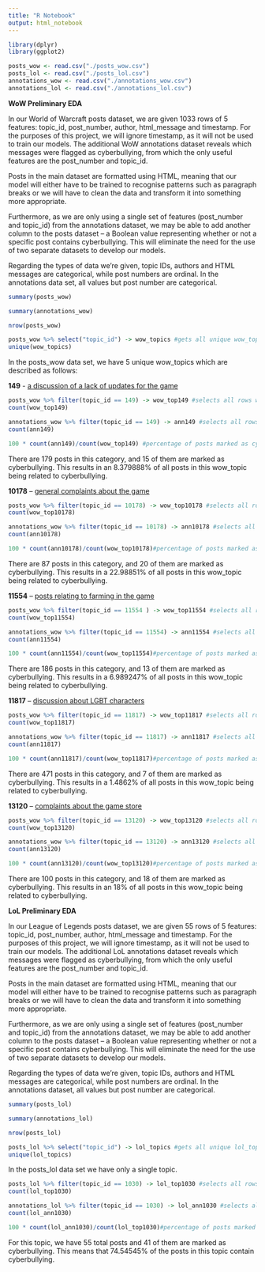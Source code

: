 ---
title: "R Notebook"
output: html_notebook
---

```{r}
library(dplyr)
library(ggplot2)
```

```{r}
posts_wow <- read.csv("./posts_wow.csv")
posts_lol <- read.csv("./posts_lol.csv")
annotations_wow <- read.csv("./annotations_wow.csv")
annotations_lol <- read.csv("./annotations_lol.csv")
```


**WoW Preliminary EDA**

In our World of Warcraft posts dataset, we are given 1033 rows of 5 features: topic_id, post_number, author, html_message and timestamp. For the purposes of this project, we will ignore timestamp, as it will not be used to train our models. The additional WoW annotations dataset reveals which messages were flagged as cyberbullying, from which the only useful features are the post_number and topic_id. 

Posts in the main dataset are formatted using HTML, meaning that our model will either have to be trained to recognise patterns such as paragraph breaks or we will have to clean the data and transform it into something more appropriate.

Furthermore, as we are only using a single set of features (post_number and topic_id) from the annotations dataset, we may be able to add another column to the posts dataset -- a Boolean value representing whether or not a specific post contains cyberbullying. This will eliminate the need for the use of two separate datasets to develop our models.

Regarding the types of data we're given, topic IDs, authors and HTML messages are categorical, while post numbers are ordinal. In the annotations data set, all values but post number are categorical.

```{r}
summary(posts_wow)
```

```{r}
summary(annotations_wow)
```

```{r}
nrow(posts_wow)
```

```{r}
posts_wow %>% select("topic_id") -> wow_topics #gets all unique wow_topics from the dataset
unique(wow_topics)
```

In the posts_wow data set, we have 5 unique wow_topics which are described as follows:

**149** - [a discussion of a lack of updates for the game]{.underline}

```{r}
posts_wow %>% filter(topic_id == 149) -> wow_top149 #selects all rows with topic 149
count(wow_top149)
```

```{r}
annotations_wow %>% filter(topic_id == 149) -> ann149 #selects all rows with topic 149
count(ann149)
```

```{r}
100 * count(ann149)/count(wow_top149) #percentage of posts marked as cyberbullying
```

There are 179 posts in this category, and 15 of them are marked as cyberbullying. This results in an 8.379888% of all posts in this wow_topic being related to cyberbullying.

**10178** -- [general complaints about the game]{.underline}

```{r}
posts_wow %>% filter(topic_id == 10178) -> wow_top10178 #selects all rows with topic 10178
count(wow_top10178)
```

```{r}
annotations_wow %>% filter(topic_id == 10178) -> ann10178 #selects all rows with topic 10178
count(ann10178)
```

```{r}
100 * count(ann10178)/count(wow_top10178)#percentage of posts marked as cyberbullying
```

There are 87 posts in this category, and 20 of them are marked as cyberbullying. This results in a 22.98851% of all posts in this wow_topic being related to cyberbullying.

**11554** -- [posts relating to farming in the game]{.underline}

```{r}
posts_wow %>% filter(topic_id == 11554 ) -> wow_top11554 #selects all rows with topic 11554
count(wow_top11554)
```

```{r}
annotations_wow %>% filter(topic_id == 11554) -> ann11554 #selects all rows with topic 11554
count(ann11554)
```

```{r}
100 * count(ann11554)/count(wow_top11554)#percentage of posts marked as cyberbullying
```

There are 186 posts in this category, and 13 of them are marked as cyberbullying. This results in a 6.989247% of all posts in this wow_topic being related to cyberbullying.

**11817** -- [discussion about LGBT characters]{.underline}

```{r}
posts_wow %>% filter(topic_id == 11817) -> wow_top11817 #selects all rows with topic 11817
count(wow_top11817)
```

```{r}
annotations_wow %>% filter(topic_id == 11817) -> ann11817 #selects all rows with topic 11817
count(ann11817)
```

```{r}
100 * count(ann11817)/count(wow_top11817)#percentage of posts marked as cyberbullying
```

There are 471 posts in this category, and 7 of them are marked as cyberbullying. This results in a 1.4862% of all posts in this wow_topic being related to cyberbullying.

**13120** -- [complaints about the game store]{.underline}

```{r}
posts_wow %>% filter(topic_id == 13120) -> wow_top13120 #selects all rows with topic 13120
count(wow_top13120)
```

```{r}
annotations_wow %>% filter(topic_id == 13120) -> ann13120 #selects all rows with topic 13120
count(ann13120)
```

```{r}
100 * count(ann13120)/count(wow_top13120)#percentage of posts marked as cyberbullying
```

There are 100 posts in this category, and 18 of them are marked as cyberbullying. This results in an 18% of all posts in this wow_topic being related to cyberbullying.

**LoL Preliminary EDA**

In our League of Legends posts dataset, we are given 55 rows of 5 features: topic_id, post_number, author, html_message and timestamp. For the purposes of this project, we will ignore timestamp, as it will not be used to train our models. The additional LoL annotations dataset reveals which messages were flagged as cyberbullying, from which the only useful features are the post_number and topic_id. 

Posts in the main dataset are formatted using HTML, meaning that our model will either have to be trained to recognise patterns such as paragraph breaks or we will have to clean the data and transform it into something more appropriate.

Furthermore, as we are only using a single set of features (post_number and topic_id) from the annotations dataset, we may be able to add another column to the posts dataset -- a Boolean value representing whether or not a specific post contains cyberbullying. This will eliminate the need for the use of two separate datasets to develop our models.

Regarding the types of data we're given, topic IDs, authors and HTML messages are categorical, while post numbers are ordinal. In the annotations dataset, all values but post number are categorical.

```{r}
summary(posts_lol)
```

```{r}
summary(annotations_lol)
```

```{r}
nrow(posts_lol)
```

```{r}
posts_lol %>% select("topic_id") -> lol_topics #gets all unique lol_topics from the dataset
unique(lol_topics)
```

In the posts_lol data set we have only a single topic.

```{r}
posts_lol %>% filter(topic_id == 1030) -> lol_top1030 #selects all rows with topic 1030
count(lol_top1030)
```

```{r}
annotations_lol %>% filter(topic_id == 1030) -> lol_ann1030 #selects all rows with wow_topic 1030
count(lol_ann1030)
```

```{r}
100 * count(lol_ann1030)/count(lol_top1030)#percentage of posts marked as cyberbullying
```

For this topic, we have 55 total posts and 41 of them are marked as cyberbullying. This means that 74.54545% of the posts in this topic contain cyberbullying.
